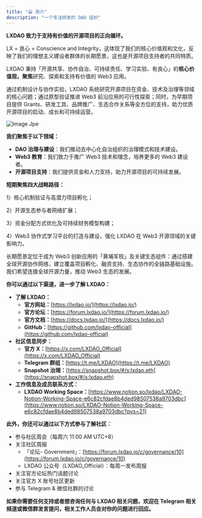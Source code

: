 ```yaml
---
title: "😀 简介"
description: "一个专注研发的 DAO 组织"
---
```


**LXDAO 致力于支持有价值的开源项目的正向循环。**

LX = 良心 = Conscience and Integrity，这体现了我们的核心价值观和文化，反映了我们的理想主义建设者群体的长期愿景，这也是开源项目支持者的共同特质。

LXDAO 秉持「开源共享、协作自治、可持续责任、学习实验、有良心」的**核心价值观，聚焦**研究、探索和支持有价值的 Web3 应用。

通过机制设计与协作实验，LXDAO 系统研究开源项目在资金、技术及治理等领域的核心问题；通过原型验证推进 Web3 前沿应用的可行性探索；同时，为早期项目提供 Grants、研发工具、品牌推广、生态合作关系等全方位的支持，助力优质开源项目的启动、成长和可持续运营。

![Image Jpe](/images/LXDAObanner.png)

**我们聚焦于以下领域：**

- **DAO 治理与建设**：我们推动去中心化自治组织的治理模式和技术建设。
- **Web3 教育**：我们致力于推广 Web3 技术和理念，培养更多的 Web3 建设者。
- **开源项目支持**：我们提供资金和人力支持，助力开源项目的可持续发展。

**短期聚焦四大战略路径：**

1）核心机制验证与高潜力项目孵化；

2）开源生态参与者网络扩展；

3）资金分配方式优化及可持续财务模型构建；

4）Web3 协作式学习平台的打造与建设，强化 LXDAO 在 Web3 开源领域的关键影响力。

长期愿景定位于成为 Web3 创新应用的「黄埔军校」及关键生态组件：通过搭建全球开源协作网络，建立覆盖项目孵化、融资支持、生态协作的全链路基础设施。我们希望连接全球开源力量，推动 Web3 生态的发展。

**你可以通过以下渠道，进一步了解 LXDAO：**

- **了解 LXDAO：**
    - **官方网站：**[https://lxdao.io/](https://lxdao.io/)
    - **官方论坛：**[https://forum.lxdao.io/](https://forum.lxdao.io/)
    - **官方文档：**[https://docs.lxdao.io/](https://docs.lxdao.io/)
    - **GitHub：**[https://github.com/lxdao-official](https://github.com/lxdao-official)
- **社区信息同步：**
    - **官方 X：**[https://x.com/LXDAO_Official](https://x.com/LXDAO_Official)
    - **Telegram 群组：**[https://t.me/LXDAO](https://t.me/LXDAO)
    - **Snapshot 治理：**[https://snapshot.box/#/s:lxdao.eth](https://snapshot.box/#/s:lxdao.eth)
- **工作信息及成员联系方式：**
    - **LXDAO Working Space：**[https://www.notion.so/lxdao/LXDAO-Notion-Working-Space-e6c82cfdae8b4ded98507538a9703dbc](https://www.notion.so/LXDAO-Notion-Working-Space-e6c82cfdae8b4ded98507538a9703dbc?pvs=21)

**此外，你还可以通过以下方式参与了解社区：**

- 参与社区周会（每周六 11:00 AM UTC+8）
- 关注社区周报
    - 「论坛- Government」：[https://forum.lxdao.io/c/governance/10](https://forum.lxdao.io/c/governance/10)
    - LXDAO 公众号（LXDAO_Official）：每周一发布周报
- 关注官方论坛热门话题讨论
- 关注官方 X 账号社区更新
- 参与 Telegram & 微信社群的讨论

**如果你需要任何支持或者想咨询任何与 LXDAO 相关问题，欢迎在 Telegram 相关频道或微信群发言提问，相关工作人员会对你的问题进行回应。**
